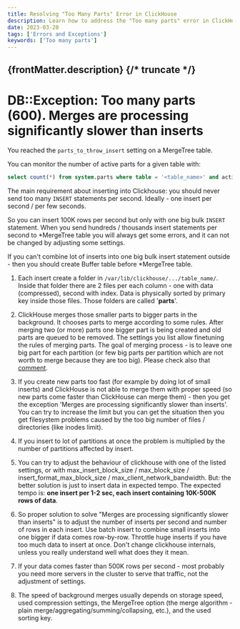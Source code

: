 ```yaml
---
title: Resolving "Too Many Parts" Error in ClickHouse
description: Learn how to address the "Too many parts" error in ClickHouse by optimizing insert rates, configuring MergeTree settings, and managing partitions effectively.
date: 2023-03-20
tags: ['Errors and Exceptions']
keywords: ['Too many parts']
---
```


{frontMatter.description}
{/* truncate */}
---

# DB::Exception: Too many parts (600). Merges are processing significantly slower than inserts

You reached the `parts_to_throw_insert` setting on a MergeTree table.

You can monitor the number of active parts for a given table with:

```sql
select count(*) from system.parts where table = '<table_name>' and active == 1
```

The main requirement about inserting into Clickhouse: you should never send too many `INSERT` statements per second. Ideally - one insert per second / per few seconds.

So you can insert 100K rows per second but only with one big bulk `INSERT` statement. When you send hundreds / thousands insert statements per second to *MergeTree table you will always get some errors, and it can not be changed by adjusting some settings.

If you can't combine lot of inserts into one big bulk insert statement outside - then you should create Buffer table before *MergeTree table.

1. Each insert create a folder in  `/var/lib/clickhouse/.../table_name/`. Inside that folder there are 2 files per each column - one with data (compressed), second with index. Data is physically sorted by primary key inside those files. Those folders are called '**parts**'.

2. ClickHouse merges those smaller parts to bigger parts in the background. It chooses parts to merge according to some rules. After merging two (or more) parts one bigger part is being created and old parts are queued to be removed. The settings you list allow finetuning the rules of merging parts. The goal of merging process - is to leave one big part for each partition (or few big parts per partition which are not worth to merge because they are too big). Please check also that [comment](https://github.com/yandex/ClickHouse/issues/1661#issuecomment-352739726).

3. If you create new parts too fast (for example by doing lot of small inserts) and ClickHouse is not able to merge them with proper speed (so new parts come faster than ClickHouse can merge them) - then you get the exception 'Merges are processing significantly slower than inserts'. You can try to increase the limit but you can get the situation then you get filesystem problems caused by the too big number of files / directories (like inodes limit).

4. If you insert to lot of partitions at once the problem is multiplied by the number of partitions affected by insert.

5. You can try to adjust the behaviour of clickhouse with one of the listed settings, or with max_insert_block_size / max_block_size  / insert_format_max_block_size / max_client_network_bandwidth.  But: the better solution is just to insert data in expected tempo. The expected tempo is: **one insert per 1-2 sec, each insert containing 10K-500K rows of data**.

6. So proper solution to solve "Merges are processing significantly slower than inserts"  is to adjust the number of inserts per second and number of rows in each insert. Use batch insert to combine small inserts into one bigger if data comes row-by-row. Throttle huge inserts if you have too much data to insert at once. Don't change clickhouse internals, unless you really understand well what does they it mean.

7. If your data comes faster than 500K rows per second - most probably you need more servers in the cluster to serve that traffic, not the adjustment of settings.

8. The speed of background merges usually depends on storage speed, used compression settings, the MergeTree option (the merge algorithm - plain merge/aggregating/summing/collapsing, etc.), and the used sorting key.
